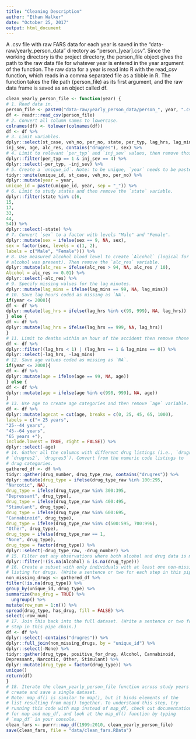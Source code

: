 ```yaml
---
title: "Cleaning Description"
author: "Ethan Walker"
date: "October 25, 2017"
output: html_document
---
```

A .csv file with raw FARS data for each year is saved in the "data-raw/yearly_person_data" directory
as "person_[year].csv". Since the working directory is the project directory, the person_file object
gives the path to the raw data file for whatever year is entered in the year argument of the function. The raw data for a year is read into R with the read_csv function, which reads in a comma separated file as a tibble in R. The function takes the file path (person_file) as its first argument, and the raw data frame is saved as an object called df.
```r
clean_yearly_person_file <- function(year) {
# 1. Read data in.
person_file <- paste0("data-raw/yearly_person_data/person_", year, ".csv")
df <- readr::read_csv(person_file)
# 2. Convert all column names to lowercase.
colnames(df) <- tolower(colnames(df))
df <- df %>%
# 3. Limit variables.
dplyr::select(st_case, veh_no, per_no, state, per_typ, lag_hrs, lag_mins,
inj_sev, age, alc_res, contains("drugres"), sex) %>%
# 4. Limit to relevant `per_typ` and `inj_sev` values, then remove those variables.
dplyr::filter(per_typ == 1 & inj_sev == 4) %>%
dplyr::select(-per_typ, -inj_sev) %>%
# 5. Create a `unique_id`. Note: to be unique, `year` needs to be pasted on.
tidyr::unite(unique_id, st_case, veh_no, per_no) %>%
dplyr::mutate(year = year,
unique_id = paste(unique_id, year, sep = "_")) %>%
# 6. Limit to study states and then remove the `state` variable.
dplyr::filter(state %in% c(6,
15,
17,
33,
44,
54)) %>%
dplyr::select(-state) %>%
# 7. Convert `sex` to a factor with levels "Male" and "Female".
dplyr::mutate(sex = ifelse(sex == 9, NA, sex),
sex = factor(sex, levels = c(1, 2),
labels = c("Male", "Female"))) %>%
# 8. Use measured alcohol blood level to create `Alcohol` (logical for whether
# alcohol was present). Then remove the `alc_res` variable.
dplyr::mutate(alc_res = ifelse(alc_res > 94, NA, alc_res / 10),
Alcohol = alc_res >= 0.01) %>%
dplyr::select(-alc_res) %>%
# 9. Specify missing values for the lag minutes.
dplyr::mutate(lag_mins = ifelse(lag_mins == 99, NA, lag_mins))
# 10. Save lag hours coded as missing as `NA`.
if(year <= 2008){
df <- df %>%
dplyr::mutate(lag_hrs = ifelse(lag_hrs %in% c(99, 999), NA, lag_hrs))
} else {
df <- df %>%
dplyr::mutate(lag_hrs = ifelse(lag_hrs == 999, NA, lag_hrs))
}
# 11. Limit to deaths within an hour of the accident then remove those variables.
df <- df %>%
dplyr::filter((lag_hrs < 1) | (lag_hrs == 1 & lag_mins == 0)) %>%
dplyr::select(-lag_hrs, -lag_mins)
# 12. Save age values coded as missing as `NA`.
if(year <= 2008){
df <- df %>%
dplyr::mutate(age = ifelse(age == 99, NA, age))
} else {
df <- df %>%
dplyr::mutate(age = ifelse(age %in% c(998, 999), NA, age))
}
# 13. Use age to create age categories and then remove `age` variable.
df <- df %>%
dplyr::mutate(agecat = cut(age, breaks = c(0, 25, 45, 65, 1000),
labels = c("< 25 years",
"25--44 years",
"45--64 years",
"65 years +"),
include.lowest = TRUE, right = FALSE)) %>%
dplyr::select(-age)
# 14. Gather all the columns with different drug listings (i.e., `drugres1`,
# `drugres2`, `drugres3`). Convert from the numeric code listings to
# drug categories.
gathered_df <- df %>%
tidyr::gather(drug_number, drug_type_raw, contains("drugres")) %>%
dplyr::mutate(drug_type = ifelse(drug_type_raw %in% 100:295,
"Narcotic", NA),
drug_type = ifelse(drug_type_raw %in% 300:395,
"Depressant", drug_type),
drug_type = ifelse(drug_type_raw %in% 400:495,
"Stimulant", drug_type),
drug_type = ifelse(drug_type_raw %in% 600:695,
"Cannabinoid", drug_type),
drug_type = ifelse(drug_type_raw %in% c(500:595, 700:996),
"Other", drug_type),
drug_type = ifelse(drug_type_raw == 1,
"None", drug_type),
drug_type = factor(drug_type)) %>%
dplyr::select(-drug_type_raw, -drug_number) %>%
# 15. Filter out any observations where both alcohol and drug data is missing.
dplyr::filter(!(is.na(Alcohol) & is.na(drug_type)))
# 16. Create a subset with only individuals with at least one non-missing
# listing for drugs. (Write a sentence or two for each step in this pipe chain.)
non_missing_drugs <- gathered_df %>%
filter(!is.na(drug_type)) %>%
group_by(unique_id, drug_type) %>%
summarize(has_drug = TRUE) %>%
  ungroup() %>%
mutate(row_num = 1:n()) %>%
spread(drug_type, has_drug, fill = FALSE) %>%
select(-row_num)
# 17. Join this back into the full dataset. (Write a sentence or two for each
# step in this pipe chain.)
df <- df %>%
dplyr::select(-contains("drugres")) %>%
dplyr::full_join(non_missing_drugs, by = "unique_id") %>%
dplyr::select(-None) %>%
tidyr::gather(drug_type, positive_for_drug, Alcohol, Cannabinoid,
Depressant, Narcotic, Other, Stimulant) %>%
dplyr::mutate(drug_type = factor(drug_type)) %>%
unique()
return(df)
}
# 18. Iterate the clean_yearly_person_file function across study years to
# create and save a single dataset.
# Note: map_df() is similar to map(), but it binds elements of the
# list resulting from map() together. To understand this step, try
# running this code with map instead of map_df, check out documentation
# for map and map_df, and look at the map_df() function by typing
# `map_df` in your console.
clean_fars <- purrr::map_df(1999:2010, clean_yearly_person_file)
save(clean_fars, file = "data/clean_fars.RData")
```

